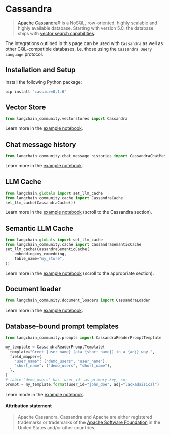 # Cassandra

> [Apache Cassandra®](https://cassandra.apache.org/) is a NoSQL, row-oriented, highly scalable and highly available database.
> Starting with version 5.0, the database ships with [vector search capabilities](https://cassandra.apache.org/doc/trunk/cassandra/vector-search/overview.html).

The integrations outlined in this page can be used with `Cassandra` as well as other CQL-compatible databases, 
i.e. those using the `Cassandra Query Language` protocol.


## Installation and Setup

Install the following Python package:

```bash
pip install "cassio>=0.1.6"
```

## Vector Store

```python
from langchain_community.vectorstores import Cassandra
```

Learn more in the [example notebook](/docs/integrations/vectorstores/cassandra).

## Chat message history

```python
from langchain_community.chat_message_histories import CassandraChatMessageHistory
```

Learn more in the [example notebook](/docs/integrations/memory/cassandra_chat_message_history).


## LLM Cache

```python
from langchain.globals import set_llm_cache
from langchain_community.cache import CassandraCache
set_llm_cache(CassandraCache())
```

Learn more in the [example notebook](/docs/integrations/llm_caching#cassandra-caches) (scroll to the Cassandra section).


## Semantic LLM Cache

```python
from langchain.globals import set_llm_cache
from langchain_community.cache import CassandraSemanticCache
set_llm_cache(CassandraSemanticCache(
    embedding=my_embedding,
    table_name="my_store",
))
```

Learn more in the [example notebook](/docs/integrations/llm_caching#cassandra-caches) (scroll to the appropriate section).

## Document loader

```python
from langchain_community.document_loaders import CassandraLoader
```

Learn more in the [example notebook](/docs/integrations/document_loaders/cassandra).

## Database-bound prompt templates

```python
from langchain_community.prompts import CassandraReaderPromptTemplate

my_template = CassandraReaderPromptTemplate(
  template="Greet {user_name} (aka {short_name}) in a {adj} way.",
  field_mapper={
    "user_name": ("demo_users", "user_name"),
    "short_name": ("demo_users", "short_name"),
  },
)
# table 'demo_users' has 'user_id' as primary key, so:
prompt = my_template.format(user_id="john_doe", adj="lackadaisical")
```

Learn mode in the [example notebook](/docs/modules/model_io/prompts/database_bound_prompt_templates).

#### Attribution statement

> Apache Cassandra, Cassandra and Apache are either registered trademarks or trademarks of 
> the [Apache Software Foundation](http://www.apache.org/) in the United States and/or other countries.
